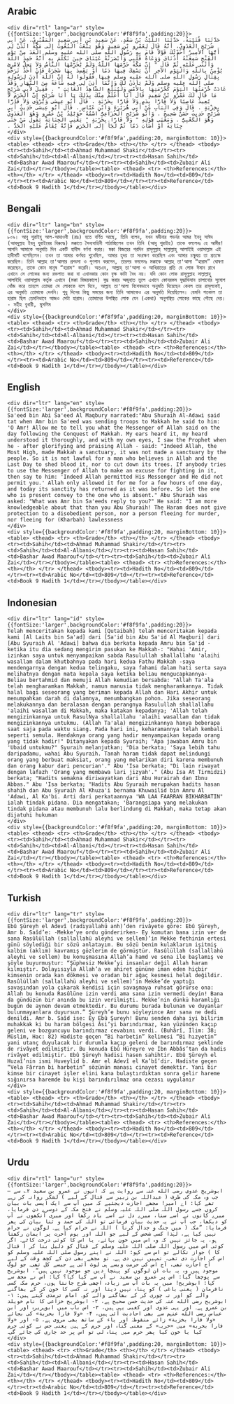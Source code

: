 ## Arabic


    <div dir="rtl" lang="ar" style={{fontSize:'larger',backgroundColor:'#f8f9fa',padding:20}}>
    حَدَّثَنَا قُتَيْبَةُ، حَدَّثَنَا اللَّيْثُ بْنُ سَعْدٍ، عَنْ سَعِيدِ بْنِ أَبِي سَعِيدٍ الْمَقْبُرِيِّ، عَنْ أَبِي شُرَيْحٍ الْعَدَوِيِّ، أَنَّهُ قَالَ لِعَمْرِو بْنِ سَعِيدٍ وَهُوَ يَبْعَثُ الْبُعُوثَ إِلَى مَكَّةَ ائْذَنْ لِي أَيُّهَا الأَمِيرُ أُحَدِّثْكَ قَوْلاً قَامَ بِهِ رَسُولُ اللَّهِ صلى الله عليه وسلم الْغَدَ مِنْ يَوْمِ الْفَتْحِ سَمِعَتْهُ أُذُنَاىَ وَوَعَاهُ قَلْبِي وَأَبْصَرَتْهُ عَيْنَاىَ حِينَ تَكَلَّمَ بِهِ أَنَّهُ حَمِدَ اللَّهَ وَأَثْنَى عَلَيْهِ ثُمَّ قَالَ ‏"‏ إِنَّ مَكَّةَ حَرَّمَهَا اللَّهُ وَلَمْ يُحَرِّمْهَا النَّاسُ وَلاَ يَحِلُّ لاِمْرِئٍ يُؤْمِنُ بِاللَّهِ وَالْيَوْمِ الآخِرِ أَنْ يَسْفِكَ فِيهَا دَمًا أَوْ يَعْضِدَ بِهَا شَجَرَةً فَإِنْ أَحَدٌ تَرَخَّصَ بِقِتَالِ رَسُولِ اللَّهِ صلى الله عليه وسلم فِيهَا فَقُولُوا لَهُ إِنَّ اللَّهَ أَذِنَ لِرَسُولِهِ صلى الله عليه وسلم وَلَمْ يَأْذَنْ لَكَ وَإِنَّمَا أَذِنَ لِي فِيهِ سَاعَةً مِنَ النَّهَارِ وَقَدْ عَادَتْ حُرْمَتُهَا الْيَوْمَ كَحُرْمَتِهَا بِالأَمْسِ وَلْيُبَلِّغِ الشَّاهِدُ الْغَائِبَ ‏"‏ ‏.‏ فَقِيلَ لأَبِي شُرَيْحٍ مَا قَالَ لَكَ عَمْرُو بْنُ سَعِيدٍ قَالَ أَنَا أَعْلَمُ مِنْكَ بِذَلِكَ يَا أَبَا شُرَيْحٍ إِنَّ الْحَرَمَ لاَ يُعِيذُ عَاصِيًا وَلاَ فَارًّا بِدَمٍ وَلاَ فَارًّا بِخَرْبَةٍ ‏.‏ قَالَ أَبُو عِيسَى وَيُرْوَى وَلاَ فَارًّا بِخِزْيَةٍ ‏.‏ قَالَ وَفِي الْبَابِ عَنْ أَبِي هُرَيْرَةَ وَابْنِ عَبَّاسٍ ‏.‏ قَالَ أَبُو عِيسَى حَدِيثُ أَبِي شُرَيْحٍ حَدِيثٌ حَسَنٌ صَحِيحٌ ‏.‏ وَأَبُو شُرَيْحٍ الْخُزَاعِيُّ اسْمُهُ خُوَيْلِدُ بْنُ عَمْرٍو وَهُوَ الْعَدَوِيُّ وَهُوَ الْكَعْبِيُّ ‏.‏ وَمَعْنَى قَوْلِهِ ‏"‏ وَلاَ فَارًّا بِخَرْبَةٍ ‏"‏ يَعْنِي الْجِنَايَةَ يَقُولُ مَنْ جَنَى جِنَايَةً أَوْ أَصَابَ دَمًا ثُمَّ لَجَأَ إِلَى الْحَرَمِ فَإِنَّهُ يُقَامُ عَلَيْهِ الْحَدُّ ‏.‏
    </div>
    <div style={{backgroundColor:'#f8f9fa',padding:20, marginBottom: 10}}><table> <thead> <tr> <th>Grade</th> <th></th> </tr> </thead> <tbody> <tr><td>Sahih</td><td>Ahmad Muhammad Shakir</td></tr><tr><td>Sahih</td><td>Al-Albani</td></tr><tr><td>Hasan Sahih</td><td>Bashar Awad Maarouf</td></tr><tr><td>Sahih</td><td>Zubair Ali Zai</td></tr></tbody></table><table> <thead> <tr> <th>References:</th> <th></th> </tr> </thead> <tbody><tr><td>Hadith No</td><td>809</td></tr><tr><td>Arabic No</td><td>809</td></tr><tr><td>Reference</td><td>Book 9 Hadith 1</td></tr></tbody></table></div>

## Bengali


    <div dir="ltr" lang="bn" style={{fontSize:'larger',backgroundColor:'#f8f9fa',padding:20}}>
    ৮০৯। আবু শুরাইহু আল-আদাওবী (রাঃ) হতে বর্ণিত আছে, তিনি বলেন, যখন মদীনার গভর্নর আমর ইবনু সাঈদ (আবদুল্লাহ ইবনু যুবাইরের বিরুদ্ধে) মক্কাতে সৈন্যবাহিনী পাঠাচ্ছিলেন তখন তিনি (আবু শুরাইহ) তাকে বললেনঃ হে আমীর! আপনি আমাকে অনুমতি দিন একটি হাদীস বর্ণনা করার। মক্কা বিজয়ের পরদিন রাসূলুল্লাহ সাল্লাল্লাহু আলাইহি ওয়াসাল্লাম এই হাদীসটি বলেছিলেন। তখন তা আমার কর্ণদ্বয় শুনেছিল, আমার হৃদয় তা সংরক্ষণ করেছিল এবং আমার চক্ষুদ্বয় তা প্রত্যক্ষ করেছিল। তিনি আল্লাহ তা'আলার প্রশংসা ও গুণগান করলেন, তারপর বললেনঃ মক্কাকে আল্লাহ্ তা'আলা “হারাম” ঘোষণা করেছেন, তাকে কোন মানুষ “হারাম" করেনি। অতএব, আল্লাহ্ তা'আলা ও আখিরাতের প্রতি যে লোক ঈমান রাখে এখানে সে লোকের জন্য রক্তপাত করা বা এখানকার কোন বৃক্ষ কাটা বৈধ নয়। যদি কোন লোক রাসূলুল্লাহ সাল্লাল্লাহু আলাইহি ওয়াসাল্লাম কর্তৃক এখানে (মক্কা বিজয়কালে) যুদ্ধ করার অজুহাত তুলে এখানে কোনরকম যুদ্ধাভিযান চালানোর সুযোগ খোঁজ করে তাহলে তোমরা সে লোককে বলে দিবে, আল্লাহ তা'আলা বিশেষভাবে অনুমতি দিয়েছেন কেবল তার রাসূলকেই, এর অনুমতি তোমাকে দেননি। শুধু দিনের কিছু সময়ের জন্য তিনি আমাকেও এর অনুমতি দিয়েছিলেন। যেমনি গতকাল তা হারাম ছিল তেমনিভাবে আজও সেটা হারাম। তোমাদের উপস্থিত লোক যেন (একথা) অনুপস্থিত লোকের কাছে পৌছে দেয়। - সহীহ বুখারী, মুসলিম
    </div>
    <div style={{backgroundColor:'#f8f9fa',padding:20, marginBottom: 10}}><table> <thead> <tr> <th>Grade</th> <th></th> </tr> </thead> <tbody> <tr><td>Sahih</td><td>Ahmad Muhammad Shakir</td></tr><tr><td>Sahih</td><td>Al-Albani</td></tr><tr><td>Hasan Sahih</td><td>Bashar Awad Maarouf</td></tr><tr><td>Sahih</td><td>Zubair Ali Zai</td></tr></tbody></table><table> <thead> <tr> <th>References:</th> <th></th> </tr> </thead> <tbody><tr><td>Hadith No</td><td>809</td></tr><tr><td>Arabic No</td><td>809</td></tr><tr><td>Reference</td><td>Book 9 Hadith 1</td></tr></tbody></table></div>

## English


    <div dir="ltr" lang="en" style={{fontSize:'larger',backgroundColor:'#f8f9fa',padding:20}}>
    Sa'eed bin Abi Sa'eed Al Maqbury narrated:"Abu Shuraih Al-Adawi said tat when Amr bin Sa'eed was sending troops to Makkah he said to him: 'O Amr! Allow me to tell you what the Messenger of Allah said on the day following the Conquest of Makkah. My ears heard it, my heard understood it thoroughly, and with my own eyes, I saw the Prophet when he - after glorifying and praising Allah - said: "Indeed Allah, the Most High, made Makkah a sanctuary, it was not made a sanctuary by the people. So it is not lawful for a man who believes in Allah and the Last Day to shed blood it, nor to cut down its trees. If anybody tries to use the Messenger of Allah to make an excuse for fighting in it, then say to him: 'Indeed Allah permitted His Messenger and He did not permit you.' Allah only allowed it for me for a few hours of one day, and today its sanctity has returned as it was before. So let the one who is present convey to the one who is absent." Abu Shuraih was asked: "What was Amr bin Sa'eeds reply to you?" He said: "I am more knowledgeable about that than you Abu Shuraih! The Haram does not give protection to a disobedient person, nor a person fleeing for murder, nor fleeing for (Kharbah) lawlessness
    </div>
    <div style={{backgroundColor:'#f8f9fa',padding:20, marginBottom: 10}}><table> <thead> <tr> <th>Grade</th> <th></th> </tr> </thead> <tbody> <tr><td>Sahih</td><td>Ahmad Muhammad Shakir</td></tr><tr><td>Sahih</td><td>Al-Albani</td></tr><tr><td>Hasan Sahih</td><td>Bashar Awad Maarouf</td></tr><tr><td>Sahih</td><td>Zubair Ali Zai</td></tr></tbody></table><table> <thead> <tr> <th>References:</th> <th></th> </tr> </thead> <tbody><tr><td>Hadith No</td><td>809</td></tr><tr><td>Arabic No</td><td>809</td></tr><tr><td>Reference</td><td>Book 9 Hadith 1</td></tr></tbody></table></div>

## Indonesian


    <div dir="ltr" lang="id" style={{fontSize:'larger',backgroundColor:'#f8f9fa',padding:20}}>
    Telah menceritakan kepada kami [Qutaibah] telah menceritakan kepada kami [Al Laits bin Sa'ad] dari [Sa'id bin Abu Sa'id Al Maqburi] dari [Abu Syuraih Al 'Adawi] bahwa dia berkata kepada Amru bin Sa'id -ketika itu dia sedang mengirim pasukan ke Makkah-: "Wahai 'Amir, izinkan saya untuk menyampaikan sabda Rasulullah shallallahu 'alaihi wasallam dalam khutbahnya pada hari kedua Fathu Makkah -saya mendengarnya dengan kedua telingaku, saya fahami dalam hati serta saya melihatnya dengan mata kepala saya ketika beliau mengucapkannya- Beliau bertahmid dan memuji Allah kemudian bersabda: "Allah Ta'ala telah mengharamkan Makkah, namun manusia tidak mengharamkannya. Tidak halal bagi seseorang yang beriman kepada Allah dan Hari Akhir untuk menumpahkan darah di dalamnya, menumbangkan pohon. Jika seseorang melakukannya dan beralasan dengan perangnya Rasulullah shallallahu 'alaihi wasallam di Makkah, maka katakan kepadanya; 'Allah telah mengizinkannya untuk RasulNya shallallahu 'alaihi wasallam dan tidak mengizinkannya untukmu. (Allah Ta'ala) mengizinkannya hanya beberapa saat saja pada waktu siang. Pada hari ini, keharamannya telah kembali seperti semula. Hendaknya orang yang hadir menyampaikan kepada orang yang tidak hadir!" Ditanyakan kepada Syuraih; "Apa jawaban Amru bin 'Ubaid untukmu?" Syuraih melanjutkan; "Dia berkata; 'Saya lebih tahu daripadamu, wahai Abu Syuraih. Tanah haram tidak dapat melindungi orang yang berbuat maksiat, orang yang melarikan diri karena membunuh dan orang kabur dari pencurian'." Abu 'Isa berkata; "Di lain riwayat dengan lafazh 'Orang yang membawa lari jizyah'." (Abu Isa At Tirmidzi) berkata; "Hadits semakna diriwayatkan dari Abu Hurairah dan Ibnu Abbas." Abu 'Isa berkata; "Hadits Abu Syuraih merupakan hadits hasan shahih dan Abu Syuraih Al Khuza'i bernama Khuwailid bin Amru Al 'Adawi, Al Ka'bi. Arti dari perkataannya 'WA LAA FAARRAN BIKHARBATIN" ialah tindak pidana. Dia mengatakan; 'Barangsiapa yang melakukan tindak pidana atau membunuh lalu berlindung di Makkah, maka tetap akan dijatuhi hukuman
    </div>
    <div style={{backgroundColor:'#f8f9fa',padding:20, marginBottom: 10}}><table> <thead> <tr> <th>Grade</th> <th></th> </tr> </thead> <tbody> <tr><td>Sahih</td><td>Ahmad Muhammad Shakir</td></tr><tr><td>Sahih</td><td>Al-Albani</td></tr><tr><td>Hasan Sahih</td><td>Bashar Awad Maarouf</td></tr><tr><td>Sahih</td><td>Zubair Ali Zai</td></tr></tbody></table><table> <thead> <tr> <th>References:</th> <th></th> </tr> </thead> <tbody><tr><td>Hadith No</td><td>809</td></tr><tr><td>Arabic No</td><td>809</td></tr><tr><td>Reference</td><td>Book 9 Hadith 1</td></tr></tbody></table></div>

## Turkish


    <div dir="ltr" lang="tr" style={{fontSize:'larger',backgroundColor:'#f8f9fa',padding:20}}>
    Ebû Şüreyh el Adevî (radıyallahü anh)’den rivâyete göre: Ebû Şüreyh, Amr b. Saîd’e: -Mekke’ye ordu gönderirken- Ey komutan bana izin ver de sana Rasûlüllah (sallallahü aleyhi ve sellem)’in Mekke fethinin ertesi günü söylediği bir sözü anlatayım. Bu sözü benim kulaklarım işitmiş kalbim (aklım) kavramış gözlerim de görmüştür. Rasûlüllah (sallallahü aleyhi ve sellem) bu konuşmasına Allah’a hamd ve sena ile başlamış ve şöyle buyurmuştur: “Şüphesiz Mekke’yi insanlar değil Allah haram kılmıştır. Dolayısıyla Allah’a ve ahiret gününe iman eden hiçbir kimsenin orada kan dökmesi ve oradan bir ağaç kesmesi helal değildir. Rasûlüllah (sallallahü aleyhi ve sellem)’in Mekke’de yaptığı savaşından yola çıkarak kendisi için savaşmaya ruhsat görürse ona: Allah bu konuda Rasûlüne izin verdi ama sana izin vermedi deyin! Bana da gündüzün bir anında bu izin verilmişti. Mekke’nin dünkü haramlığı bugün de aynen devam etmektedir. Bu durumu burada bulunan ve duyanlar bulunmayanlara duyursun.” Şüreyh’e bunu söyleyince Amr sana ne dedi denildi. Amr b. Saîd ise: Ey Ebû Şureyh! Bunu senden daha iyi bilirim muhakkak ki bu haram bölgesi Âsi’yi barındırmaz, kan yüzünden kaçıp geleni ve bozguncuyu barındırmaz cevabını verdi. (Buhârî, İlim: 38; Müslim, Hac: 82) Hadiste geçen “Bi harbetin” kelimesi “Bi hızyetin” yani utanç duyulacak bir durumla kaçıp geleni de barındırmaz şeklinde de rivâyet edilmiştir. Bu konuda Ebû Hüreyre ve İbn Abbâs’tan da hadis rivâyet edilmiştir. Ebû Şüreyh hadisi hasen sahihtir. Ebû Şüreyh el Huzaî’nin ismi Huveylid b. Amr el Adevî el Ka’bî’dir. Hadiste geçen “Vela Fârran bi harbetin” sözünün manası cinayet demektir. Yani bir kimse bir cinayet işler elini kana bulaştırdıktan sonra gelir hareme sığınırsa haremde bu kişi barındırılmaz ona cezası uygulanır
    </div>
    <div style={{backgroundColor:'#f8f9fa',padding:20, marginBottom: 10}}><table> <thead> <tr> <th>Grade</th> <th></th> </tr> </thead> <tbody> <tr><td>Sahih</td><td>Ahmad Muhammad Shakir</td></tr><tr><td>Sahih</td><td>Al-Albani</td></tr><tr><td>Hasan Sahih</td><td>Bashar Awad Maarouf</td></tr><tr><td>Sahih</td><td>Zubair Ali Zai</td></tr></tbody></table><table> <thead> <tr> <th>References:</th> <th></th> </tr> </thead> <tbody><tr><td>Hadith No</td><td>809</td></tr><tr><td>Arabic No</td><td>809</td></tr><tr><td>Reference</td><td>Book 9 Hadith 1</td></tr></tbody></table></div>

## Urdu


    <div dir="rtl" lang="ur" style={{fontSize:'larger',backgroundColor:'#f8f9fa',padding:20}}>
    ابوشریح عدوی رضی الله عنہ سے روایت ہے کہ انہوں نے عمرو بن سعید ۲؎ سے – جب وہ مکہ کی طرف ( عبداللہ بن زبیر سے قتال کے لیے ) لشکر روانہ کر رہے تھے کہا: اے امیر! مجھے اجازت دیجئیے کہ میں آپ سے ایک ایسی بات بیان کروں جسے رسول اللہ صلی اللہ علیہ وسلم نے فتح مکہ کے دوسرے دن فرمایا، میرے کانوں نے اسے سنا، میرے دل نے اسے یاد رکھا اور میری آنکھوں نے آپ کو دیکھا، جب آپ نے یہ حدیث بیان فرمائی تو اللہ کی حمد و ثنا بیان کی پھر فرمایا: ”مکہ ( میں جنگ و جدال کرنا ) اللہ نے حرام کیا ہے۔ لوگوں نے حرام نہیں کیا ہے، لہٰذا کسی شخص کے لیے جو اللہ اور یوم آخرت پر ایمان رکھتا ہو، یہ جائز نہیں کہ وہ اس میں خون بہائے، یا اس کا کوئی درخت کاٹے۔ اگر کوئی اس میں رسول اللہ صلی اللہ علیہ وسلم کے قتال کو دلیل بنا کر ( قتال کا ) جواز نکالے تو اس سے کہو: اللہ نے اپنے رسول صلی اللہ علیہ وسلم کو اس کی اجازت دی تھی، تمہیں نہیں دی ہے۔ تو مجھے بھی دن کے کچھ وقت کے لیے آج اجازت تھی، آج اس کی حرمت ویسے ہی لوٹ آئی ہے جیسے کل تھی۔ جو لوگ موجود ہیں وہ یہ بات ان لوگوں کو پہنچا دیں جو موجود نہیں ہیں“، ابوشریح سے پوچھا گیا: اس پر عمرو بن سعید نے آپ سے کیا کہا؟ کہا: اس نے مجھ سے کہا: ابوشریح! میں یہ بات آپ سے زیادہ اچھی طرح جانتا ہوں، حرم مکہ کسی نافرمان ( یعنی باغی ) کو پناہ نہیں دیتا اور نہ کسی کا خون کر کے بھاگنے والے کو اور نہ چوری کر کے بھاگنے والے کو۔ امام ترمذی کہتے ہیں: ۱- ابوشریح رضی الله عنہ کی حدیث حسن صحیح ہے، ۲- ابوشریح خزاعی کا نام خویلد بن عمرو ہے۔ اور یہی عدوی اور کعبی یہی ہیں، ۳- اس باب میں ابوہریرہ اور ابن عباس رضی الله عنہم سے بھی احادیث آئی ہیں، ۴- «ولا فارا بخربة» کی بجائے «ولا فارا بخزية» زائے منقوطہٰ اور یاء کے ساتھ بھی مروی ہے، ۵- اور «ولا فارا بخربة» میں «خربہ» کے معنی گناہ اور جرم کے ہیں یعنی جس نے کوئی جرم کیا یا خون کیا پھر حرم میں پناہ لی تو اس پر حد جاری کی جائے گی۔
    </div>
    <div style={{backgroundColor:'#f8f9fa',padding:20, marginBottom: 10}}><table> <thead> <tr> <th>Grade</th> <th></th> </tr> </thead> <tbody> <tr><td>Sahih</td><td>Ahmad Muhammad Shakir</td></tr><tr><td>Sahih</td><td>Al-Albani</td></tr><tr><td>Hasan Sahih</td><td>Bashar Awad Maarouf</td></tr><tr><td>Sahih</td><td>Zubair Ali Zai</td></tr></tbody></table><table> <thead> <tr> <th>References:</th> <th></th> </tr> </thead> <tbody><tr><td>Hadith No</td><td>809</td></tr><tr><td>Arabic No</td><td>809</td></tr><tr><td>Reference</td><td>Book 9 Hadith 1</td></tr></tbody></table></div>